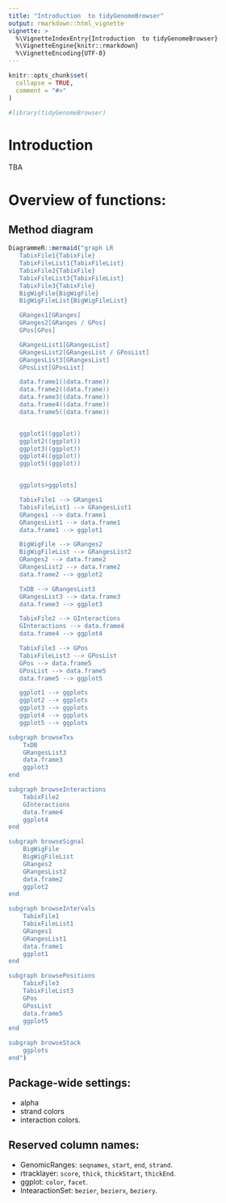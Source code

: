```yaml
---
title: "Introduction  to tidyGenomeBrowser"
output: rmarkdown::html_vignette
vignette: >
  %\VignetteIndexEntry{Introduction  to tidyGenomeBrowser}
  %\VignetteEngine{knitr::rmarkdown}
  %\VignetteEncoding{UTF-8}
---
```


```r
knitr::opts_chunk$set(
  collapse = TRUE,
  comment = "#>"
)
```

```r
#library(tidyGenomeBrowser)
```

# Introduction

TBA

# Overview of functions:

## Method diagram

```r
DiagrammeR::mermaid("graph LR
   TabixFile1{TabixFile}
   TabixFileList1{TabixFileList}
   TabixFile2{TabixFile}
   TabixFileList3{TabixFileList}
   TabixFile3{TabixFile}
   BigWigFile{BigWigFile}
   BigWigFileList{BigWigFileList}

   GRanges1[GRanges]
   GRanges2[GRanges / GPos]
   GPos[GPos]

   GRangesList1[GRangesList]
   GRangesList2[GRangesList / GPosList]
   GRangesList3[GRangesList]
   GPosList[GPosList]

   data.frame1((data.frame))
   data.frame2((data.frame))
   data.frame3((data.frame))
   data.frame4((data.frame))
   data.frame5((data.frame))


   ggplot1((ggplot))
   ggplot2((ggplot))
   ggplot3((ggplot))
   ggplot4((ggplot))
   ggplot5((ggplot))


   ggplots>ggplots]

   TabixFile1 --> GRanges1
   TabixFileList1 --> GRangesList1
   GRanges1 --> data.frame1
   GRangesList1 --> data.frame1
   data.frame1 --> ggplot1

   BigWigFile --> GRanges2
   BigWigFileList --> GRangesList2
   GRanges2 --> data.frame2
   GRangesList2 --> data.frame2
   data.frame2 --> ggplot2

   TxDB --> GRangesList3
   GRangesList3 --> data.frame3
   data.frame3 --> ggplot3

   TabixFile2 --> GInteractions
   GInteractions --> data.frame4
   data.frame4 --> ggplot4

   TabixFile3 --> GPos
   TabixFileList3 --> GPosList
   GPos --> data.frame5
   GPosList --> data.frame5
   data.frame5 --> ggplot5

   ggplot1 --> ggplots
   ggplot2 --> ggplots
   ggplot3 --> ggplots
   ggplot4 --> ggplots
   ggplot5 --> ggplots

subgraph browseTxs
    TxDB
    GRangesList3
    data.frame3
    ggplot3
end

subgraph browseInteractions
    TabixFile2
    GInteractions
    data.frame4
    ggplot4
end

subgraph browseSignal
    BigWigFile
    BigWigFileList
    GRanges2
    GRangesList2
    data.frame2
    ggplot2
end

subgraph browseIntervals
    TabixFile1
    TabixFileList1
    GRanges1
    GRangesList1
    data.frame1
    ggplot1
end

subgraph browsePositions
    TabixFile3
    TabixFileList3
    GPos
    GPosList
    data.frame5
    ggplot5
end

subgraph browseStack
    ggplots
end")
```

## Package-wide settings:

- alpha
- strand colors
- interaction colors.

## Reserved column names:

- GenomicRanges: `seqnames`, `start`, `end`, `strand`.
- rtracklayer: `score`, `thick`, `thickStart`, `thickEnd`.
- ggplot: `color`, `facet`.
- IntearactionSet: `bezier`, `bezierx`, `beziery`.